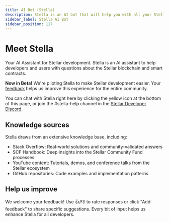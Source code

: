 ```yaml
---
title: AI Bot (Stella)
description: Stella is an AI bot that will help you with all your Stellar questions
sidebar_label: Stella AI Bot
sidebar_position: 117
---
```


# Meet Stella

Your AI Assistant for Stellar development. Stella is an AI assistant to help developers and users with questions about the Stellar blockchain and smart contracts.

**Now in Beta!** We're piloting Stella to make Stellar development easier. Your [feedback](#help-us-improve) helps us improve this experience for the entire community.

You can chat with Stella right here by clicking the yellow icon at the bottom of this page, or join the #stella-help channel in the [Stellar Developer Discord](https://discord.gg/stellardev).

## Knowledge sources

Stella draws from an extensive knowledge base, including:

- Stack Overflow: Real-world solutions and community-validated answers
- SCF Handbook: Deep insights into the Stellar Community Fund processes
- YouTube content: Tutorials, demos, and conference talks from the Stellar ecosystem
- GitHub repositories: Code examples and implementation patterns

## Help us improve

We welcome your feedback! Use 👍/👎 to rate responses or click "Add feedback" to share specific suggestions. Every bit of input helps us enhance Stella for all developers.
